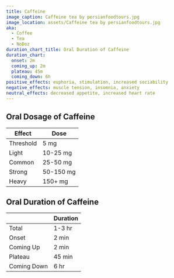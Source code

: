 ```yaml
---
title: Caffeine
image_caption: Caffeine tea by persianfoodtours.jpg
image_location: assets/Caffeine tea by persianfoodtours.jpg
aka:
  - Coffee
  - Tea
  - NoDoz
duration_chart_title: Oral Duration of Caffeine
duration_chart:
  onset: 2m
  coming_up: 2m
  plateau: 45m
  coming_down: 6h
positive_effects: euphoria, stimulation, increased sociability
negative_effects: muscle tension, insomnia, anxiety
neutral_effects: decreased appetite, increased heart rate
---
```


## Oral Dosage of Caffeine
| Effect | Dose |
| --- | --- |
| Threshold | 5 mg |
| Light | 10-25 mg |
| Common | 25-50 mg |
| Strong | 50-150 mg |
| Heavy | 150+ mg |

## Oral Duration of Caffeine
|  | Duration |
| --- | --- |
| Total | 1-3 hr |
| Onset | 2 min |
| Coming Up | 2 min |
| Plateau | 45 min |
| Coming Down | 6 hr |


